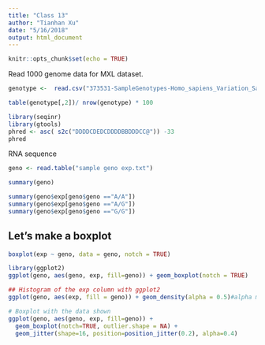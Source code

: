 ```yaml
---
title: "Class 13"
author: "Tianhan Xu"
date: "5/16/2018"
output: html_document
---
```


```r
knitr::opts_chunk$set(echo = TRUE)
```

Read 1000 genome data for MXL dataset.
```r
genotype <-  read.csv("373531-SampleGenotypes-Homo_sapiens_Variation_Sample_rs8067378.csv")
```

```r
table(genotype[,2])/ nrow(genotype) * 100
```

```r
library(seqinr)
library(gtools)
phred <- asc( s2c("DDDDCDEDCDDDDBBDDDCC@")) -33
phred
```


RNA sequence 
```r
geno <- read.table("sample geno exp.txt")
```


```r
summary(geno)
```


```r
summary(geno$exp[geno$geno =="A/A"])
summary(geno$exp[geno$geno =="A/G"])
summary(geno$exp[geno$geno =="G/G"])

```


## Let's make a boxplot
```r
boxplot(exp ~ geno, data = geno, notch = TRUE)
```


```r
library(ggplot2)
ggplot(geno, aes(geno, exp, fill=geno)) + geom_boxplot(notch = TRUE)
```

```r
## Histogram of the exp column with ggplot2
ggplot(geno, aes(exp, fill = geno)) + geom_density(alpha = 0.5)#alpha means tranprence
```

```r
# Boxplot with the data shown
ggplot(geno, aes(geno, exp, fill=geno)) + 
  geom_boxplot(notch=TRUE, outlier.shape = NA) + 
  geom_jitter(shape=16, position=position_jitter(0.2), alpha=0.4)
```

